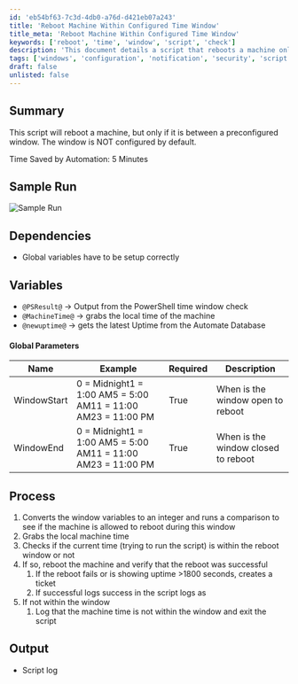 ```yaml
---
id: 'eb54bf63-7c3d-4db0-a76d-d421eb07a243'
title: 'Reboot Machine Within Configured Time Window'
title_meta: 'Reboot Machine Within Configured Time Window'
keywords: ['reboot', 'time', 'window', 'script', 'check']
description: 'This document details a script that reboots a machine only if it falls within a preconfigured time window. It includes setup requirements, process steps, and output logging information.'
tags: ['windows', 'configuration', 'notification', 'security', 'script']
draft: false
unlisted: false
---
```

## Summary

This script will reboot a machine, but only if it is between a preconfigured window. The window is NOT configured by default.

Time Saved by Automation: 5 Minutes

## Sample Run

![Sample Run](../../../static/img/Reboot---Forced-with-Time-Window-Verification-&-Verify-Reboot/image_1.png)

## Dependencies

- Global variables have to be setup correctly

## Variables

- `@PSResult@` -> Output from the PowerShell time window check
- `@MachineTime@` -> grabs the local time of the machine
- `@newuptime@` -> gets the latest Uptime from the Automate Database

#### Global Parameters

| Name        | Example                                                                                                                                                        | Required | Description                       |
|-------------|----------------------------------------------------------------------------------------------------------------------------------------------------------------|----------|-----------------------------------|
| WindowStart | 0 = Midnight1 = 1:00 AM5 = 5:00 AM11 = 11:00 AM23 = 11:00 PM                                                                                | True     | When is the window open to reboot |
| WindowEnd   | 0 = Midnight1 = 1:00 AM5 = 5:00 AM11 = 11:00 AM23 = 11:00 PM                                                                                | True     | When is the window closed to reboot |

## Process

1. Converts the window variables to an integer and runs a comparison to see if the machine is allowed to reboot during this window
2. Grabs the local machine time
3. Checks if the current time (trying to run the script) is within the reboot window or not
4. If so, reboot the machine and verify that the reboot was successful
   1. If the reboot fails or is showing uptime >1800 seconds, creates a ticket
   2. If successful logs success in the script logs as
5. If not within the window
   1. Log that the machine time is not within the window and exit the script

## Output

- Script log












